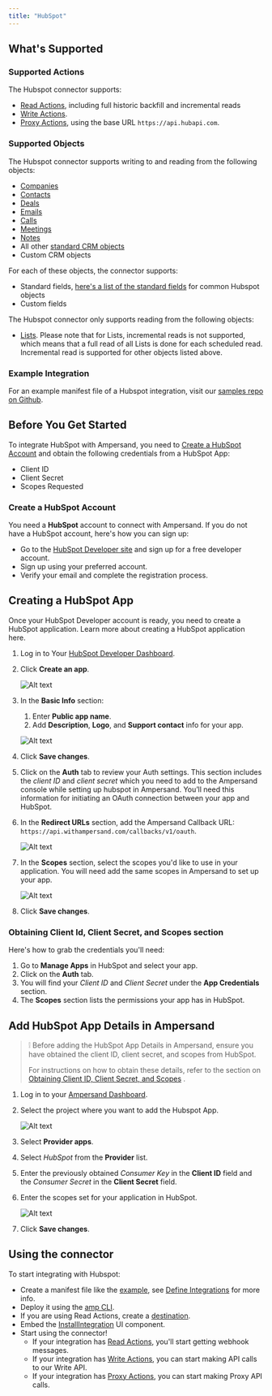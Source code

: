 ```yaml
---
title: "HubSpot"
---
```

## What's Supported

### Supported Actions

The Hubspot connector supports:
- [Read Actions](/define-integrations/read-actions), including full historic backfill and incremental reads
- [Write Actions](/define-integrations/write-actions).
- [Proxy Actions](/define-integrations/proxy-actions), using the base URL `https://api.hubapi.com`.

### Supported Objects

The Hubspot connector supports writing to and reading from the following objects:
- [Companies](https://developers.hubspot.com/docs/api/crm/companies)
- [Contacts](https://developers.hubspot.com/docs/api/crm/contacts)
- [Deals](https://developers.hubspot.com/docs/api/crm/deals)
- [Emails](https://developers.hubspot.com/docs/guides/api/crm/engagements/email)
- [Calls](https://developers.hubspot.com/docs/guides/api/crm/engagements/calls)
- [Meetings](https://developers.hubspot.com/docs/guides/api/crm/engagements/meetings)
- [Notes](https://developers.hubspot.com/docs/guides/api/crm/engagements/notes)
- All other [standard CRM objects](https://developers.hubspot.com/docs/guides/api/crm/understanding-the-crm#object-type-ids)
- Custom CRM objects

For each of these objects, the connector supports:
- Standard fields, [here's a list of the standard fields](https://docs.google.com/spreadsheets/d/1FGc9zT_J9dyGghDxvqeioAva-5Gj7-2DQzKNMrbrPvw/view?usp=sharing) for common Hubspot objects
- Custom fields

The Hubspot connector only supports reading from the following objects:
- [Lists](https://developers.hubspot.com/docs/guides/api/crm/lists/overview). Please note that for Lists, incremental reads is not supported, which means that a full read of all Lists is done for each scheduled read. Incremental read is supported for other objects listed above.

### Example Integration

For an example manifest file of a Hubspot integration, visit our [samples repo on Github](https://github.com/amp-labs/samples/blob/main/hubspot/amp.yaml).

## Before You Get Started

To integrate HubSpot with Ampersand, you need to [Create a HubSpot Account](#create-a-hubspot-account) and obtain the following credentials from a HubSpot App:

- Client ID
- Client Secret
- Scopes Requested

### Create a HubSpot Account

You need a **HubSpot** account to connect with Ampersand. If you do not have a HubSpot account, here's how you can sign up:

- Go to the [HubSpot Developer site](https://app.hubspot.com/signup-hubspot/developers) and sign up for a free developer account.
- Sign up using your preferred  account.
- Verify your email and complete the registration process.

## Creating a HubSpot App

Once your HubSpot Developer account is ready, you need to create a HubSpot application. Learn more about creating a HubSpot application here.

1. Log in to Your [HubSpot Developer Dashboard](https://app.hubspot.com/signup-hubspot/developers?_ga=2.135957745.1749898245.1717410216-1887335227.1717410216&_gl=1*757l65*_ga*MTg4NzMzNTIyNy4xNzE3NDEwMjE2*_ga_LXTM6CQ0XK*MTcxNzQxMDIxNS4xLjEuMTcxNzQxMDg2OS40OS4wLjA.&step=existing_user).
2. Click **Create an app**.

   ![Alt text](/images/provider-guides/a8c2c6f-hubspot1.gif)
3. In the **Basic Info** section:

   1. Enter **Public app name**. 
   2. Add **Description**, **Logo**, and **Support contact** info for your app.

   ![Alt text](/images/provider-guides/a8c2c6f-hubspot1.gif)


1. Click **Save changes**.
2. Click on the **Auth** tab to review your Auth settings.  This section includes the _client ID_ and _client secret_ which you need to add to the Ampersand console while setting up hubspot in Ampersand. You’ll need this information for initiating an OAuth connection between your app and HubSpot.
3. In the **Redirect URLs** section, add the Ampersand Callback URL: `https://api.withampersand.com/callbacks/v1/oauth`.

   ![Alt text](/images/provider-guides/013943e-hubspot3.gif)
4. In the **Scopes** section, select the scopes you'd like to use in your application. You will need add the same scopes in Ampersand to set up your app. 

   ![Alt text](/images/provider-guides/1b56fb4-hubspot5.gif)
5. Click **Save changes**.

### Obtaining Client Id, Client Secret, and Scopes section

Here's how to grab the credentials you'll need:

1. Go to **Manage Apps** in HubSpot and select your app.
2. Click on the **Auth** tab.
3. You will find your _Client ID_ and _Client Secret_ under the **App Credentials** section. 
4. The **Scopes** section lists the permissions your app has in HubSpot.

## Add HubSpot App Details in Ampersand

> ❕ Before adding the HubSpot App Details in Ampersand, ensure you have obtained the client ID, client secret, and scopes from HubSpot.
> 
> For instructions on how to obtain these details, refer to the section on [Obtaining Client ID, Client Secret, and Scopes](https://docs.withampersand.com/docs/hubspot-guide#obtaining-client-id-client-secret-and-scopes-section) .

1. Log in to your [Ampersand Dashboard](https://dashboard.withampersand.com).
2. Select the project where you want to add the Hubspot App.

   ![Alt text](/images/provider-guides/dd47b7a-Ampersand.png)

3. Select **Provider apps**.
4. Select _HubSpot_ from the **Provider** list. 
5. Enter the previously obtained _Consumer Key_ in the **Client ID** field and the _Consumer Secret_ in the **Client Secret** field.
6. Enter the scopes set for your application in HubSpot.

   ![Alt text](/images/provider-guides/f4ada70-hubspot6.gif)

7. Click **Save changes**.

## Using the connector

To start integrating with Hubspot:
- Create a manifest file like the [example](https://github.com/amp-labs/samples/blob/main/hubspot/amp.yaml), see [Define Integrations](/define-integrations/overview) for more info.
- Deploy it using the [amp CLI](/cli/overview).
- If you are using Read Actions, create a [destination](/destinations).
- Embed the [InstallIntegration](/embeddable-ui-components#install-integration) UI component.
- Start using the connector!
   - If your integration has [Read Actions](/define-integrations/read-actions), you'll start getting webhook messages.
   - If your integration has [Write Actions](/define-integrations/write-actions), you can start making API calls to our Write API.
   - If your integration has [Proxy Actions](/define-integrations/proxy-actions), you can start making Proxy API calls.
